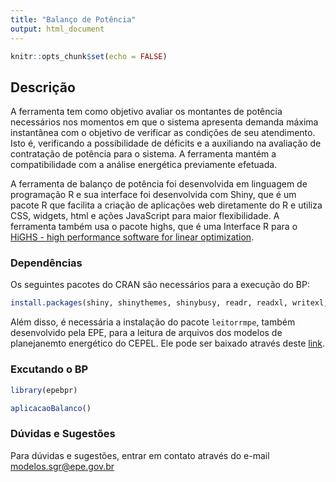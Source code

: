 ```yaml
---
title: "Balanço de Potência"
output: html_document
---
```


```r
knitr::opts_chunk$set(echo = FALSE)
```

## Descrição

A ferramenta tem como objetivo avaliar os montantes de potência necessários nos momentos em que o sistema apresenta demanda máxima instantânea com o objetivo de verificar as condições de seu atendimento. Isto é, verificando a possibilidade de déficits e a auxiliando na avaliação de contratação de potência para o sistema. A ferramenta mantém a compatibilidade com a análise energética previamente efetuada.

A ferramenta de balanço de potência foi desenvolvida em linguagem de programação R e sua interface foi desenvolvida com Shiny, que é um pacote R que facilita a criação de aplicações web diretamente do R e utiliza CSS, widgets, html e ações JavaScript para maior flexibilidade. A ferramenta também usa o pacote highs, que é uma Interface R para o [HiGHS - high performance software for linear optimization](https://highs.dev/).

### Dependências

Os seguintes pacotes do CRAN são necessários para a execução do BP:

```r
install.packages(shiny, shinythemes, shinybusy, readr, readxl, writexl, dplyr,  stringr, stringi, tidyr, highs, DBI, RSQLite, tictoc, plotly, zoo, scales, parallel, foreach, doParallel, numbers, magrittr)
```

Além disso, é necessária a instalação do pacote `leitorrmpe`, também desenvolvido pela EPE, para a leitura de arquivos dos modelos de planejanemto energético do CEPEL. Ele pode ser baixado através deste [link](https://github.com/EPE-GOV-BR/leitorrmpe).

### Excutando o BP

```r
library(epebpr)

aplicacaoBalanco()
```

### Dúvidas e Sugestões

Para dúvidas e sugestões, entrar em contato através do e-mail <modelos.sgr@epe.gov.br>
